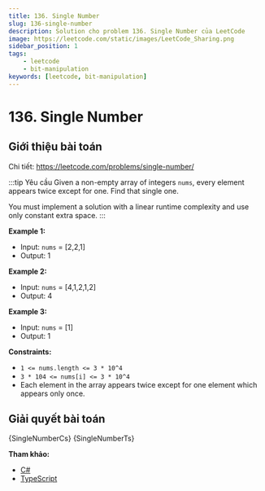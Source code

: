 ```yaml
---
title: 136. Single Number
slug: 136-single-number
description: Solution cho problem 136. Single Number của LeetCode
image: https://leetcode.com/static/images/LeetCode_Sharing.png
sidebar_position: 1
tags:
    - leetcode
    - bit-manipulation
keywords: [leetcode, bit-manipulation]
---
```



# 136. Single Number

## Giới thiệu bài toán

Chi tiết: https://leetcode.com/problems/single-number/

:::tip Yêu cầu
Given a non-empty array of integers `nums`, every element appears twice except for one. Find that single one.

You must implement a solution with a linear runtime complexity and use only constant extra space.
:::

**Example 1:**
- Input: `nums` = [2,2,1]
- Output: 1

**Example 2:**
- Input: `nums` = [4,1,2,1,2]
- Output: 4

**Example 3:**
- Input: `nums` = [1]
- Output: 1

**Constraints:**

- `1 <= nums.length <= 3 * 10^4`
- `3 * 104 <= nums[i] <= 3 * 10^4`
- Each element in the array appears twice except for one element which appears only once.

## Giải quyết bài toán

<Tabs defaultValue="csharp" groupId="language" queryString>
  <TabItem value="csharp" label="C#">
    <CodeBlock language="csharp" showLineNumbers>
        {SingleNumberCs}
    </CodeBlock>
  </TabItem>
  <TabItem value="typescript" label="TypeScript">
    <CodeBlock language="typescript" showLineNumbers>
        {SingleNumberTs}
    </CodeBlock>
  </TabItem>
</Tabs>

**Tham khảo:**
- [C#](https://leetcode.com/submissions/detail/1040259402/)
- [TypeScript](https://leetcode.com/submissions/detail/1040263083/)